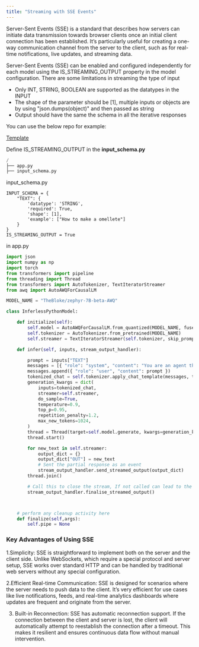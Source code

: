 ```yaml
---
title: "Streaming with SSE Events"
---
```


Server-Sent Events (SSE) is a standard that describes how servers can initiate data transmission towards browser clients once an initial client connection has been established. It’s particularly useful for creating a one-way communication channel from the server to the client, such as for real-time notifications, live updates, and streaming data.


Server-Sent Events (SSE) can be enabled and configured independently for each model using the IS_STREAMING_OUTPUT property in the model configuration. There are some limitations in streaming the type of input 

- Only INT, STRING, BOOLEAN are supported as the datatypes in the INPUT 
- The shape of the parameter should be [1], multiple inputs or objects are by using "json.dumps(object)" and then passed as string 
- Output should have the same the schema in all the iterative responses 


You can use the below repo for example:

[Template]( https://github.com/inferless/inferless%5Ftemplate%5Fstreaming )


Define  IS_STREAMING_OUTPUT in the **input\_schema.py**

```python
/
├── app.py
├── input_schema.py 
```

input\_schema.py 

```input_schema
INPUT_SCHEMA = {
    "TEXT": {
        'datatype': 'STRING',
        'required': True,
        'shape': [1],
        'example': ["How to make a omellete"]
    }
}
IS_STREAMING_OUTPUT = True
```

in app.py 

```python
import json
import numpy as np
import torch
from transformers import pipeline
from threading import Thread
from transformers import AutoTokenizer, TextIteratorStreamer
from awq import AutoAWQForCausalLM

MODEL_NAME = "TheBloke/zephyr-7B-beta-AWQ"

class InferlessPythonModel:

    def initialize(self):
        self.model = AutoAWQForCausalLM.from_quantized(MODEL_NAME, fuse_layers=False, version="GEMV")
        self.tokenizer = AutoTokenizer.from_pretrained(MODEL_NAME)
        self.streamer = TextIteratorStreamer(self.tokenizer, skip_prompt=True, skip_special_tokens=True)

    def infer(self, inputs, stream_output_handler):

        prompt = inputs["TEXT"]
        messages = [{ "role": "system", "content": "You are an agent that know about about cooking." }] 
        messages.append({ "role": "user", "content": prompt })
        tokenized_chat = self.tokenizer.apply_chat_template(messages, tokenize=True, add_generation_prompt=True, return_tensors="pt").cuda()
        generation_kwargs = dict(
            inputs=tokenized_chat,
            streamer=self.streamer,
            do_sample=True,
            temperature=0.9,
            top_p=0.95,
            repetition_penalty=1.2,
            max_new_tokens=1024,
        )
        thread = Thread(target=self.model.generate, kwargs=generation_kwargs)
        thread.start()

        for new_text in self.streamer:
            output_dict = {}
            output_dict["OUT"] = new_text
            # Sent the partial response as an event 
            stream_output_handler.send_streamed_output(output_dict)
        thread.join()

        # Call this to close the stream, If not called can lead to the issue of request not being released
        stream_output_handler.finalise_streamed_output()



    # perform any cleanup activity here
    def finalize(self,args):
        self.pipe = None
```


### Key Advantages of Using SSE

1.Simplicity: SSE is straightforward to implement both on the server and the client side. Unlike WebSockets, which require a special protocol and server setup, SSE works over standard HTTP and can be handled by traditional web servers without any special configuration.

2.Efficient Real-time Communication: SSE is designed for scenarios where the server needs to push data to the client. It’s very efficient for use cases like live notifications, feeds, and real-time analytics dashboards where updates are frequent and originate from the server.

3. Built-in Reconnection: SSE has automatic reconnection support. If the connection between the client and server is lost, the client will automatically attempt to reestablish the connection after a timeout. This makes it resilient and ensures continuous data flow without manual intervention.
